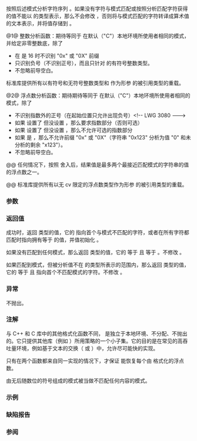 {{cpp/title|from_chars}}
{{cpp/text/navbar}}
{{dcl begin}}
{{dcl header|charconv}}
{{dcl|num=1|since=c++17|notes={{mark constexpr since c++23}}|1=
std::from_chars_result
    from_chars( const char* first, const char* last,
                /* 整数类型 */&amp; value, int base = 10 );
}}
{{dcl|num=2|since1=c++17|1=
std::from_chars_result
    from_chars( const char* first, const char* last,
                /* 浮点数类型 */&amp; value,
                std::chars_format fmt = std::chars_format::general );
}}
{{dcl end}}

按照后述模式分析字符序列 {{range|first|last}}。如果没有字符与模式匹配或按照分析匹配字符获得的值不能以 {{c|value}} 的类型表示，那么不会修改 {{c|value}}，否则将与模式匹配的字符转译成算术值的文本表示，并将值存储到 {{c|value}}。

@1@ 整数分析函数：期待等同于 {{lc|std::strtol}} 在默认（"C"）本地环境所使用者相同的模式，并给定非零整数底，除了
* 在 {{c|base}} 是 16 时不识别 "0x" 或 "0X" 前缀
* 只识别负号（不识别正号），而且只针对 {{c|value}} 的有符号整数类型。
* 不忽略前导空白。
标准库提供所有以{{rev inl|since=c++23|无 cv 限定的}}有符号和无符号整数类型和 {{c/core|char}} 作为形参 {{c|value}} 的被引用类型的重载。

@2@ 浮点数分析函数：期待期待等同于 {{lc|std::strtod}} 在默认（"C"）本地环境所使用者相同的模式，除了
* 不识别指数外的正号（在起始位置只允许出现负号）&lt;!-- LWG 3080 ---&gt;
* 如果 {{c|fmt}} 设置了 {{ltt|cpp/utility/chars_format|std::chars_format::scientific}} 但没设置 {{ltt|cpp/utility/chars_format|std::chars_format::fixed}}，那么要求指数部分（否则可选）
* 如果 {{c|fmt}} 设置了 {{ltt|cpp/utility/chars_format|std::chars_format::fixed}} 但没设置 {{ltt|cpp/utility/chars_format|std::chars_format::scientific}}，那么不允许可选的指数部分
* 如果 {{c|fmt}} 是 {{ltt|cpp/utility/chars_format|std::chars_format::hex}}，那么不允许前缀 "0x" 或 "0X"（字符串 "0x123" 分析为值 "0" 和未分析的剩余 "x123"）。
* 不忽略前导空白。

@@ 任何情况下，按照 {{lc|std::round_to_nearest}} 舍入后，结果值是最多两个最接近匹配模式的字符串的值的浮点数之一。

@@ 标准库提供所有以无 cv 限定的{{rev inl|until=c++23|标准}}浮点数类型作为形参 {{c|value}} 的被引用类型的重载。

===参数===
{{par begin}}
{{par|first, last|要分析的有效字符范围}}
{{par|value|用于在分析成功时存储被分析值的输出形参}}
{{par|base|使用的整数底数：为 2 与 36 间的值（含上下限）。}}
{{par|fmt|使用的浮点数格式，为 {{ltt std|cpp/utility/chars_format}} 类型的位掩码}}
{{par end}}

===返回值===
成功时，返回 {{ltt std|cpp/utility/from_chars_result}} 类型的值，它的 {{tt|ptr}} 指向首个与模式不匹配的字符，或者在所有字符都匹配时指向拥有等于 {{c|last}} 的值，并值初始化 {{tt|ec}}。

如果没有匹配到任何模式，那么返回 {{ltt std|cpp/utility/from_chars_result}} 类型的值，它的 {{tt|ptr}} 等于 {{c|first}} 且 {{tt|ec}} 等于 {{lc|std::errc::invalid_argument}}。不修改 {{c|value}}。

如果匹配到模式，但被分析值不在 {{c|value}} 的类型所表示的范围内，那么返回 {{ltt std|cpp/utility/from_chars_result}} 类型的值，它的 {{tt|ec}} 等于 {{lc|std::errc::result_out_of_range}} 且 {{tt|ptr}} 指向首个不匹配模式的字符。不修改 {{c|value}}。

===异常===
不抛出。

===注解===
与 C++ 和 C 库中的其他格式化函数不同，{{tt|std::from_chars}} 是独立于本地环境、不分配、不抛出的。它只提供其他库（例如 {{lc|std::sscanf}}）所用策略的一个小子集。它的目的是在常见的高吞吐量环境，例如基于文本的交换（{{enwiki|JSON}} 或 {{enwiki|XML}}）中，允许尽可能快的实现。

只有在两个函数都来自同一实现的情况下，才保证 {{tt|std::from_chars}} 能恢复每个由 {{ltt std|cpp/utility/to_chars}} 格式化的浮点数。

由无后随数位的符号组成的模式被当做不匹配任何内容的模式。

{{ftm begin|std=yes}}
{{ftm|std=C++17|value=201611L|__cpp_lib_to_chars|rowspan="2"|初等字符串转换（{{tt|std::from_chars}}，{{ltt std|cpp/utility/to_chars}}）}}
{{ftm|std=C++26|value=202306L|-|检测 {{header|charconv}} 函数是否成功}}
{{ftm|std=C++23|value=202207L|__cpp_lib_constexpr_charconv|向 {{tt|std::from_chars}} 和 {{ltt std|cpp/utility/to_chars}} 对于整数类型的重载添加 {{co|constexpr}} 修饰符}}
{{ftm end}}

===示例===
{{cpp/utility/example_from_chars}}

===缺陷报告===
{{dr list begin}}
{{dr list item|wg=lwg|dr=2955|std=C++17|before=此函数在 {{header|utility}} 并使用 {{lc|std::error_code}}|after=移动到 {{header|charconv}} 并使用 {{lc|std::errc}}}}
{{dr list item|wg=lwg|dr=3373|std=C++17|before={{tt|std::from_chars_result}} 可能拥有额外的成员|after=禁止额外的成员}}
{{dr list end}}

===参阅===
{{dsc begin}}
{{dsc inc|cpp/utility/dsc from_chars_result}}
{{dsc inc|cpp/utility/dsc to_chars}}
{{dsc inc|cpp/string/basic_string/dsc stol}}
{{dsc inc|cpp/string/basic_string/dsc stof}}
{{dsc inc|cpp/string/byte/dsc strtol}}
{{dsc inc|cpp/string/byte/dsc strtof}}
{{dsc inc|cpp/io/c/dsc fscanf}}
{{dsc inc|cpp/io/basic_istream/dsc operator_gtgt}}
{{dsc end}}

{{langlinks|de|en|es|fr|it|ja|pt|ru}}